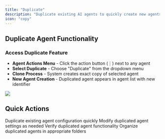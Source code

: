 ```yaml
---
title: "Duplicate"
description: "Duplicate existing AI agents to quickly create new agents with similar configurations, saving time and ensuring consistency across your agent setup"
icon: "copy"
---
```


## Duplicate Agent Functionality

### Access Duplicate Feature
- **Agent Actions Menu** - Click the action button (⋮) next to any agent
- **Select Duplicate** - Choose "Duplicate" from the dropdown menu
- **Clone Process** - System creates exact copy of selected agent
- **New Agent Creation** - Duplicated agent appears in agent list with new identifier

![](/images/ai/dashbaord-duplicate.png)

## Quick Actions

<CardGroup cols={2}>
  <Card title="Clone Agent" icon="copy">
    Duplicate existing agent configuration quickly
  </Card>
  <Card title="Customize Copy" icon="edit">
    Modify duplicated agent settings as needed
  </Card>
  <Card title="Test Duplicate" icon="play">
    Verify duplicated agent functionality
  </Card>
  <Card title="Organize Agents" icon="folder">
    Organize duplicated agents in appropriate folders
  </Card>
</CardGroup> 